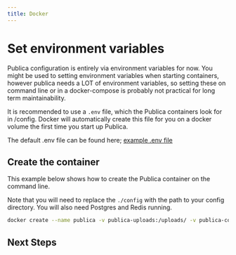 ```yaml
---
title: Docker
---
```



<InstallationRecommendedOptions />
<Prereqs />

# Set environment variables

Publica configuration is entirely via environment variables for now. You might be used to setting environment variables when starting containers,
however publica needs a LOT of environment variables, so setting these on command line or in a docker-compose is probably not practical for long
term maintainability.

It is recommended to use a `.env` file, which the Publica containers look for in /config. Docker will automatically create this file for you on a 
docker volume the first time you start up Publica. 

The default .env file can be found here; [example .env file](https://raw.githubusercontent.com/Padilla-core/publica-app/main/.env.example)

## Create the container

This example below shows how to create the Publica container on the command line.

Note that you will need to replace the `./config` with the path to your config directory. You will also need Postgres and Redis running.

```bash
docker create --name publica -v publica-uploads:/uploads/ -v publica-config:/config/ -p 5000:5000 ghcr.io/Padilla-core/publica-app:latest
```

<DockerEnvvarApps />

## Next Steps

<Cards>
  <Cards.Card title="Configure uploads" href="/configuration/r2" />
  <Cards.Card title="Learn the architecture of the project" href="/howitworks" />
  <Cards.Card title="Set up email for notifications" href="/emails" />
  <Cards.Card title="Set up providers such as Linkedin, X and Reddit" href="/providers" />
</Cards>
